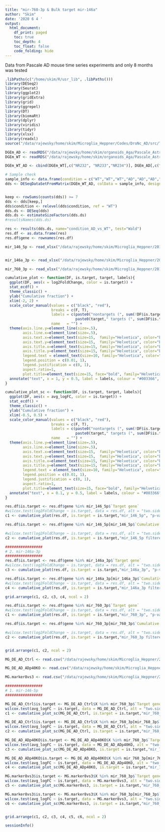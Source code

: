 ```yaml
---
title: "mir-760-3p & Bulk target mir-146a"
author: "Skim"
date: '2020 6 4 '
output: 
  html_document:
    df_print: paged
    toc: true
    toc_depth: 4
    toc_float: false
    code_folding: hide
---
```


Data from Pascale AD mouse time series experiments and only 8 months was tested

```r
.libPaths(c("/home/skim/R/usr_lib", .libPaths()))
library(DESeq2)
library(Seurat)
library(ggplot2)
library(gridExtra)
library(grid)
library(ggrepel)
library(DT)
library(biomaRt)
library(dplyr)
library(viridis)
library(tidyr)
library(xlsx)
library(readxl)
source("/data/rajewsky/home/skim/Microglia_Heppner/Codes/DroNc_AD/src/TopGO_scRNA.R")
```

```r
DGEm_AD <- readRDS("/data/rajewsky/home/skim/organoids_Aga/Pascale_Astro_Micro/R_Scripts/DGEm_rds/DGEmM.df2_AD.rds")
DGEm_WT <- readRDS("/data/rajewsky/home/skim/organoids_Aga/Pascale_Astro_Micro/R_Scripts/DGEm_rds/DGEmM.df2_Ctrl.rds")

DGEm_WT_AD <- cbind(DGEm_WT[,c("NR232", "NR233","NR234")], DGEm_AD[,c("NR227", "NR228","NR229","NR230")])

```


```r
# Sample check
sample_info <- data.frame(condition = c("WT","WT","WT","AD","AD","AD","AD"), row.names = names(DGEm_WT_AD))
dds <- DESeqDataSetFromMatrix(DGEm_WT_AD, colData = sample_info, design = ~ condition)


keep <- rowSums(counts(dds)) >= 7
dds <- dds[keep,]
dds$condition <- relevel(dds$condition, ref = "WT")
dds.ds <- DESeq(dds)
dds.ds <- estimateSizeFactors(dds.ds)
#resultsNames(dds.ds)

res <- results(dds.ds, name="condition_AD_vs_WT", test="Wald")
res.df <- as.data.frame(res)
res.df$gene <- rownames(res.df)
```


```r
mir_146_5p <- read_xlsx("/data/rajewsky/home/skim/Microglia_Heppner/201912_10X_9sets/miRNA_lncRNA/Targetscan/TargetScan7.2__miR-146-5p.predicted_targets.xlsx")


mir_146a_3p <- read_xlsx("/data/rajewsky/home/skim/Microglia_Heppner/201912_10X_9sets/miRNA_lncRNA/Targetscan/TargetScan7.2__miR-146a-3p.predicted_targets.xlsx")

mir_760_3p <- read_xlsx("/data/rajewsky/home/skim/Microglia_Heppner/201912_10X_9sets/miRNA_lncRNA/Targetscan/TargetScan7.2__miR-760-3p.predicted_targets.xlsx")

```

```r
cumulative_plot <- function(DF, is.target, target, labels){
  ggplot(DF, aes(x = log2FoldChange, color = is.target)) +
  stat_ecdf() +
  theme_classic() +
  ylab("Cumulative fraction") +
  xlim(-2, 2) +
  scale_color_manual(values = c("black", "red"),
                     breaks = c(F, T),
                     labels = c(paste0("nontargets (", sum(!DF$is.target), ")"),
                                paste0(target," targets (", sum(DF$is.target), ")")),
                     name   = "") +
  theme(axis.line.y=element_line(size=.5),
        axis.line.x=element_line(size=.5),
        axis.text.x=element_text(size=15,  family="Helvetica", color="black"),
        axis.text.y=element_text(size=15,  family="Helvetica", color="black"),
        axis.title.x=element_text(size=15, family="Helvetica", color="black"),
        axis.title.y=element_text(size=15, family="Helvetica", color="black"),
        legend.text = element_text(size=10, family="Helvetica", color="black"),
        legend.position = c(0.01, 1),
        legend.justification = c(0, 1),
        aspect.ratio=1,
        plot.title=element_text(size=15, face="bold", family="Helvetica", hjust=0.5)) +
  annotate("text", x = 1, y = 0.5, label = labels, colour = "#003366", face = "bold", size = 4, family="Helvetica")
}

cumulative_plot_sc <- function(DF, is.target, target, labels){
  ggplot(DF, aes(x = avg_logFC, color = is.target)) +
  stat_ecdf() +
  theme_classic() +
  ylab("Cumulative fraction") +
  xlim(-0.5, 0.5) +
  scale_color_manual(values = c("black", "red"),
                     breaks = c(F, T),
                     labels = c(paste0("nontargets (", sum(!DF$is.target), ")"),
                                paste0(target," targets (", sum(DF$is.target), ")")),
                     name   = "") +
  theme(axis.line.y=element_line(size=.5),
        axis.line.x=element_line(size=.5),
        axis.text.x=element_text(size=15,  family="Helvetica", color="black"),
        axis.text.y=element_text(size=15,  family="Helvetica", color="black"),
        axis.title.x=element_text(size=15, family="Helvetica", color="black"),
        axis.title.y=element_text(size=15, family="Helvetica", color="black"),
        legend.text = element_text(size=10, family="Helvetica", color="black"),
        legend.position = c(0.01, 1),
        legend.justification = c(0, 1),
        aspect.ratio=1,
        plot.title=element_text(size=15, face="bold", family="Helvetica", hjust=0.5)) +
  annotate("text", x = 0.1, y = 0.5, label = labels, colour = "#003366", face = "bold", size = 4, family="Helvetica")
}

```

```r
res.df$is.target <- res.df$gene %in% mir_146_5p$`Target gene`
#wilcox.test(log2FoldChange ~ is.target, data = res.df, alt = "two.sided") #0.01564
c1 <- cumulative_plot(res.df, is.target = is.target,"mir_146_5p", "p-value = 0.01564") + ggtitle("AD vs Ctrl in 8mon Microglia mir-146-5p")

res.df$is.target <- res.df$gene %in% mir_146_5p[mir_146_5p$`Cumulative weighted context++ score` < -.19, ]$`Target gene`

#wilcox.test(log2FoldChange ~ is.target, data = res.df, alt = "two.sided") #0.8333
c2 <- cumulative_plot(res.df, is.target = is.target,"mir_146_5p filtered", "p-value = 0.8333") + ggtitle("AD vs Ctrl in 8mon Microglia mir-146-5p filtered")

#################
# 2. mir-146a-3p
#################
res.df$is.target <- res.df$gene %in% mir_146a_3p$`Target gene`
#wilcox.test(log2FoldChange ~ is.target, data = res.df, alt = "two.sided") #p-value < 2.2e-16
c3 <- cumulative_plot(res.df, is.target = is.target,"mir_146a_3p", "p-value < 2.2e-16") + ggtitle("AD vs Ctrl in 8mon Microglia mir-146a-3p")

res.df$is.target <- res.df$gene %in% mir_146a_3p[mir_146a_3p$`Cumulative weighted context++ score` < -.3,]$`Target gene`
#wilcox.test(log2FoldChange ~ is.target, data = res.df, alt = "two.sided") #4.423e-11
c4 <- cumulative_plot(res.df, is.target = is.target,"mir_146a_3p filtered", "p-value = 4.423e-11") + ggtitle("AD vs Ctrl in 8mon Microglia mir-146a-3p filtered")

grid.arrange(c1, c2, c3, c4, ncol = 2)

```


```r
res.df$is.target <- res.df$gene %in% mir_760_3p$`Target gene`
#wilcox.test(log2FoldChange ~ is.target, data = res.df, alt = "two.sided") #0.3886
c1 <- cumulative_plot(res.df, is.target = is.target,"mir_760_3p", "p-value = 0.3886") + ggtitle("AD vs Ctrl in 8mon Microglia mir_760_3p-5p")

res.df$is.target <- res.df$gene %in% mir_760_3p[mir_760_3p$`Cumulative weighted context++ score` < -.3, ]$`Target gene`

#wilcox.test(log2FoldChange ~ is.target, data = res.df, alt = "two.sided") #0.9252
c2 <- cumulative_plot(res.df, is.target = is.target,"mir_760_3p filtered", "p-value = 0.9252") + ggtitle("AD vs Ctrl in 8mon Microglia mir_760_3p filtered")


grid.arrange(c1, c2, ncol = 2)
```

```r
MG_DE_AD_Ctrl <- read.csv("/data/rajewsky/home/skim/Microglia_Heppner/201912_10X_9sets/R_Scripts/DE_csv_files/Cell_type/20200221_Cell_type_DE_by_MAST_MicrogliaAD_Ctrl.csv")

MG_DE_AD_ADp40KO <- read.csv("/data/rajewsky/home/skim/Microglia_Heppner/201912_10X_9sets/R_Scripts/DE_csv_files/Cell_type/20200221_Cell_type_DE_by_MAST_MicrogliaAD_ADp40KO.csv")

MG.marker8vs3 <- read.csv("/data/rajewsky/home/skim/Microglia_Heppner/201912_10X_9sets/R_Scripts/20200109_MG_sub_analysis.MG_marker.csv")

```


```r
#################
# 1. mir-146-5p
#################

MG_DE_AD_Ctrl$is.target <- MG_DE_AD_Ctrl$X %in% mir_760_3p$`Target gene`
wilcox.test(avg_logFC ~ is.target, data = MG_DE_AD_Ctrl, alt = "two.sided") #0.6709
c1 <- cumulative_plot_sc(MG_DE_AD_Ctrl, is.target = is.target,"mir_760_3p", "p-value = 0.6709") + ggtitle("AD vs Ctrl in Microglia mir_760_3p")

MG_DE_AD_Ctrl$is.target <- MG_DE_AD_Ctrl$X %in% mir_760_3p[mir_760_3p$`Cumulative weighted context++ score` < -.3, ]$`Target gene`
wilcox.test(avg_logFC ~ is.target, data = MG_DE_AD_Ctrl, alt = "two.sided") #0.1707
c2 <- cumulative_plot_sc(MG_DE_AD_Ctrl, is.target = is.target,"mir_760_3p filtered", "p-value = 0.1707") + ggtitle("AD vs Ctrl in Microglia mir_760_3p-146-5p filtered")

MG_DE_AD_ADp40KO$is.target <- MG_DE_AD_ADp40KO$X %in% mir_760_3p$`Target gene`
wilcox.test(avg_logFC ~ is.target, data = MG_DE_AD_ADp40KO, alt = "two.sided") #0.00239
c3 <- cumulative_plot_sc(MG_DE_AD_ADp40KO, is.target = is.target,"mir_760_3p", "p-value = 0.00239") + ggtitle("AD vs ADp40KO in Microglia mir_760_3p")

MG_DE_AD_ADp40KO$is.target <- MG_DE_AD_ADp40KO$X %in% mir_760_3p[mir_760_3p$`Cumulative weighted context++ score` < -.3, ]$`Target gene`
wilcox.test(avg_logFC ~ is.target, data = MG_DE_AD_ADp40KO, alt = "two.sided") #0.02393
c4 <- cumulative_plot_sc(MG_DE_AD_ADp40KO, is.target = is.target,"mir_760_3p filtered", "p-value = 0.02393") + ggtitle("AD vs ADp40KO in Microglia mir_760_3p filtered")

MG.marker8vs3$is.target <- MG.marker8vs3$X %in% mir_760_3p$`Target gene`
wilcox.test(avg_logFC ~ is.target, data = MG.marker8vs3, alt = "two.sided")#0.4078
c5 <- cumulative_plot_sc(MG.marker8vs3, is.target = is.target,"mir_760_3p", "p-value = 0.4078") + ggtitle("Cluster 8 vs 3 in Microglia mir_760_3p")

MG.marker8vs3$is.target <- MG.marker8vs3$X %in% mir_760_3p[mir_760_3p$`Cumulative weighted context++ score` < -.3, ]$`Target gene`
wilcox.test(avg_logFC ~ is.target, data = MG.marker8vs3, alt = "two.sided") #0.9957
c6 <- cumulative_plot_sc(MG.marker8vs3, is.target = is.target,"mir_760_3p filtered", "p-value = 0.9957") + ggtitle("Cluster 8 vs 3 in Microglia mir_760_3p filtered")


grid.arrange(c1, c2, c3, c4, c5, c6, ncol = 2)
```

```r
sessionInfo()
```
